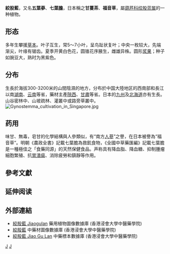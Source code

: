 {{ctm}}
{{Speciesbox
| name = 絞股藍
| image = Gynostemma pentaphyllum 1.jpg
| image_width = 240px 
| image_caption = 五葉絞股藍
| genus = Gynostemma
| species = pentaphyllum
| authority = ([[Thunb.|Thunb.]]) [[Makino|Makino]], 1902
| synonyms = 
* ''Gynostemma pubescens''
* ''Vitis martini''
* ''Vitis quelpaertensis''
* ''Gynostemma pedata''
* ''Zanonia pedata''
* ''Pestalozzia pedata''
* ''Enkylia trigyna''
* ''Enkylia digyna''
* ''Alsomitra cissoides''
* ''Gynostemma pedatum var. trifoliatum''
* ''Gynostemma pedatum var. pubescens''
* ''Gynostemma pedatum var. hupehense''
* ''Gynostemma pallidinerve''
* ''Gomphogyne alleizettei''
* ''Gynostemma siamicum''
* ''Gynostemma zhejiangense''
* ''Gynostemma pedatum''
* ''Vitis pentaphylla''
* ''Vitis pentaphyllum''
}}
'''絞股藍'''，又名'''五葉蔘'''、'''七葉膽'''，日本稱之'''甘蔓茶'''、'''福音草'''，屬[[葫芦科|葫芦科]][[绞股蓝属|绞股蓝属]]的一种植物。

==形态==
多年生攀援[[草本|草本]]。叶子互生，常5～7小叶，呈鸟趾状复叶；中央一枚较大，先端渐尖，叶缘有锯齿。夏季开黄白色花，圆锥花序腋生，雌雄异株。圆形[[浆果|浆果]]；种子如豌豆大，熟时为黑紫色。

==分布==
生長於海拔300-3200米的山間陰濕的地方，分布於中国大陸地区的西南部和長江以南[[湖南|湖南]]、[[云南|云南]]等省，藥材主產[[陝西|陝西]]、[[甘肅|甘肅]]等省。日本的[[九州_(日本)|九州]]及[[北海道|北海道]]亦有生長。山谷密林中、山坡疏林、灌叢中或路旁草叢中。
[[File:Gynostemma_cultivation_in_Singapore.jpg|thumb]]

==药用==
{{medical}}
味甘、無毒，皂甘的化學結構與人參類似，有“南方[[人蔘|人蔘]]”之譽，在日本被譽為“福音草”。明朝《農政全書》記載七葉膽為救飢食物，《全國中草藥匯編》記載七葉膽是一種極佳之「食藥同源」的天然保健食品。声称具有降血脂、降血糖、抑制腫瘤細胞繁殖、抗[[胃潰瘍|胃潰瘍]]、消除疲勞和鎮靜等作用。
<!--因侵權回退，請看討論頁-->

== 參考文獻 ==
{{reflist}}

== 延伸阅读 ==
{{Wikisource further reading}}

==外部連結==
* [http://libproject.hkbu.edu.hk/was40/detail?lang=ch&channelid=1288&searchword=herb_id=D00580 絞股藍 Jiaogulan] 藥用植物圖像數據庫 (香港浸會大學中醫藥學院) {{zh}}{{en}}
*[https://sys01.lib.hkbu.edu.hk/cmed/mmid/detail.php?pid=B00272 絞股藍] 中藥材圖像數據庫  (香港浸會大學中醫藥學院) {{zh}}{{en}} 
* [http://libproject.hkbu.edu.hk/was40/detail?channelid=44273&searchword=herb_id=D00428 絞股藍 Jiao Gu Lan] 中藥標本數據庫 (香港浸會大學中醫藥學院) {{zh-hant}}{{en}}
{{Taxonbar|from=Q134253}}

[[Category:中药|J]]
[[Category:绞股蓝属|J]]


{{植物小作品}}